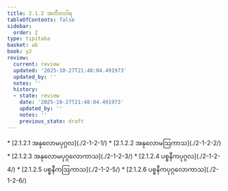 ```yaml
---
title: 2.1.2 အတီတဝါရ
tableOfContents: false
sidebar:
  order: 2
type: tipitaka
basket: ab
book: y2
review:
  current: review
  updated: '2025-10-27T21:48:04.491973'
  updated_by: ''
  notes: ''
  history:
  - state: review
    date: '2025-10-27T21:48:04.491973'
    updated_by: ''
    notes: ''
    previous_state: draft
---
```



<ReviewStatus review={frontmatter.review} showDetails={true} />

<HypothesisAnnotation frontmatter={frontmatter} />

<DynamicBreadcrumb />



<TableOfContents book="y2" section="2.1.2">
* [2.1.2.1 အနုလောမပုဂ္ဂလ](./2-1-2-1/)
* [2.1.2.2 အနုလောမဩကာသ](./2-1-2-2/)
* [2.1.2.3 အနုလောမပုဂ္ဂလောကာသ](./2-1-2-3/)
* [2.1.2.4 ပစ္စနီကပုဂ္ဂလ](./2-1-2-4/)
* [2.1.2.5 ပစ္စနီကဩကာသ](./2-1-2-5/)
* [2.1.2.6 ပစ္စနီကပုဂ္ဂလောကာသ](./2-1-2-6/)
</TableOfContents>
